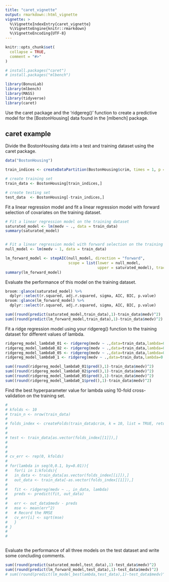 ```yaml
---
title: "caret_vignette"
output: rmarkdown::html_vignette
vignette: >
  %\VignetteIndexEntry{caret_vignette}
  %\VignetteEngine{knitr::rmarkdown}
  %\VignetteEncoding{UTF-8}
---
```


```r
knitr::opts_chunk$set(
  collapse = TRUE,
  comment = "#>"
)
```

```r
# install.packages("caret")
# install.packages("mlbench")

library(BonusLab)
library(mlbench)
library(MASS)
library(tidyverse)
library(caret)

```

Use the caret package and the 'ridgereg()' function to create a predictive model for the [BostonHousing] data found in the [mlbench] package. 


## caret example

Divide the BostonHousing data into a test and training dataset using the caret package.
```r

data("BostonHousing")

train_indices <- createDataPartition(BostonHousing$crim, times = 1, p = 0.8, list = FALSE, groups = 2)

# create training set
train_data <- BostonHousing[train_indices,]

# create testing set
test_data  <- BostonHousing[-train_indices,]

```

Fit a linear regression model and fit a linear regression model with forward selection of covariates on the training dataset.

```r

# Fit a linear regression model on the training dataset
saturated_model <- lm(medv ~ ., data = train_data)
summary(saturated_model)


# Fit a linear regression model with forward selection on the training dataset
null_model <- lm(medv ~ 1, data = train_data)

lm_forward_model <- stepAIC(null_model, direction = "forward",
                            scope = list(lower = null_model, 
                                         upper = saturated_model), trace = FALSE)
summary(lm_forward_model)

```


Evaluate the performance of this model on the training dataset.
```r

broom::glance(saturated_model) %>%
  dplyr::select(r.squared, adj.r.squared, sigma, AIC, BIC, p.value)
broom::glance(lm_forward_model) %>%
  dplyr::select(r.squared, adj.r.squared, sigma, AIC, BIC, p.value)

sum((round(predict(saturated_model,train_data),1)-train_data$medv)^2)
sum((round(predict(lm_forward_model,train_data),1)-train_data$medv)^2)

```


Fit a ridge regression model using your ridgereg() function to the training dataset for different values of lambda. 
```r

ridgereg_model_lambda0_01 <- ridgereg(medv ~ .,data=train_data,lambda=0.01)
ridgereg_model_lambda0_02 <- ridgereg(medv ~ .,data=train_data,lambda=0.02)
ridgereg_model_lambda0_05 <- ridgereg(medv ~ .,data=train_data,lambda=0.05)
ridgereg_model_lambda0_1 <- ridgereg(medv ~ .,data=train_data,lambda=0.1)

sum((round(ridgereg_model_lambda0_01$pred(),1)-train_data$medv)^2)
sum((round(ridgereg_model_lambda0_02$pred(),1)-train_data$medv)^2)
sum((round(ridgereg_model_lambda0_05$pred(),1)-train_data$medv)^2)
sum((round(ridgereg_model_lambda0_1$pred(),1)-train_data$medv)^2)

```


Find the best hyperparameter value for lambda using 10-fold cross-validation on the training set. 
```r

# 
# kfolds <- 10
# train_n <- nrow(train_data)
# 
# folds_index <- createFolds(train_data$crim, k = 10, list = TRUE, returnTrain = TRUE)
# 
# 
# test <- train_data[as.vector(folds_index[[1]]),]
# 
# 
# 
# cv_err <- rep(0, kfolds)
# 
# for(lambda in seq(0,0.1, by=0.01)){
#   for(i in 1:kfolds){
#   in_data <- train_data[as.vector(folds_index[[i]]),]
#   out_data <- train_data[-as.vector(folds_index[[1]]),]
#   
#   fit <- ridgereg(medv ~ ., in_data, lambda)
#   preds <- predict(fit, out_data)
#   
#   err <- out_data$medv - preds
#   mse <- mean(err^2)
#   # Record the RMSE
#   cv_err[i] <- sqrt(mse)
#   }
# }
# 
#   



```


Evaluate the performance of all three models on the test dataset and write some concluding comments.
```r

sum((round(predict(saturated_model,test_data),1)-test_data$medv)^2)
sum((round(predict(lm_forward_model,test_data),1)-test_data$medv)^2)
# sum((round(predict(lm_model_bestlambda,test_data),1)-test_data$medv)^2)


```


